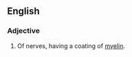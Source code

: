 ==English==

===Adjective===
{{en-adj}}

# {{label|en|anatomy}} Of nerves, having a coating of [[myelin]].